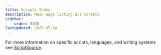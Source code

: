```yaml
---
title: Scripts Index
description: Main page listing all scripts
sidebar:
    order: 8100
lastUpdated: 2025-07-14
---
```



For more information on specific scripts, languages, and writing systems see [ScriptSource](https://scriptsource.org/).

<ScriptList />